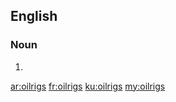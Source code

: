 {{also|oil rigs}}
==English==

===Noun===
{{head|en|noun plural form}}

# {{plural of|oilrig|lang=en}}

[[ar:oilrigs]]
[[fr:oilrigs]]
[[ku:oilrigs]]
[[my:oilrigs]]